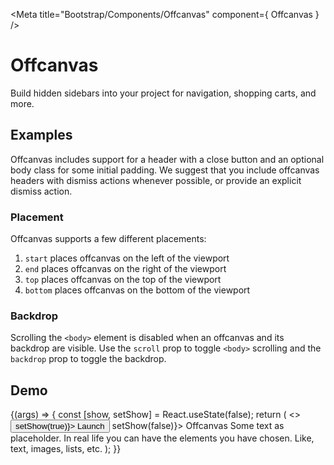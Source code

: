 <!-- Offcanvas.mdx -->

<Meta
    title="Bootstrap/Components/Offcanvas"
    component={ Offcanvas }
/>


# Offcanvas
Build hidden sidebars into your project for navigation, shopping carts, and more.

## Examples
Offcanvas includes support for a header with a close button and an optional body class for some initial padding.
We suggest that you include offcanvas headers with dismiss actions whenever possible, or provide an explicit dismiss action.

### Placement
Offcanvas supports a few different placements:
1. ```start``` places offcanvas on the left of the viewport
2. ```end``` places offcanvas on the right of the viewport
3. ```top``` places offcanvas on the top of the viewport
4. ```bottom``` places offcanvas on the bottom of the viewport

<Canvas>
    <Story id='bootstrap-components-offcanvas--start-placement' />
    <Story id='bootstrap-components-offcanvas--end-placement' />
    <Story id='bootstrap-components-offcanvas--top-placement' />
    <Story id='bootstrap-components-offcanvas--bottom-placement' />
</Canvas>

### Backdrop
Scrolling the ```<body>``` element is disabled when an offcanvas and its backdrop are visible.
Use the ```scroll``` prop to toggle ```<body>``` scrolling and the ```backdrop``` prop to toggle the backdrop.

<Canvas>
    <Story id='bootstrap-components-offcanvas--enable-backdrop' />
    <Story id='bootstrap-components-offcanvas--disable-backdrop' />
    <Story id='bootstrap-components-offcanvas--enable-scrolling' />
    <Story id='bootstrap-components-offcanvas--enable-scrolling-backdrop' />
</Canvas>

## Demo

<Canvas>
    <Story name="Demo"
           args={{
               scroll: true,
               placement: 'top',
           }}>
        {(args) => {
            const [show, setShow] = React.useState(false);
            return (
                <>
                    <Button variant="primary" onClick={() => setShow(true)}>
                        Launch
                    </Button>
                    <Offcanvas {...args} show={show} onHide={() => setShow(false)}>
                        <Offcanvas.Header closeButton>
                            <Offcanvas.Title>Offcanvas</Offcanvas.Title>
                        </Offcanvas.Header>
                        <Offcanvas.Body>
                            Some text as placeholder. In real life you can have the elements you
                            have chosen. Like, text, images, lists, etc.
                        </Offcanvas.Body>
                    </Offcanvas>
                </>
            );
        }}
    </Story>
</Canvas>

<ArgsTable story="Demo" />
